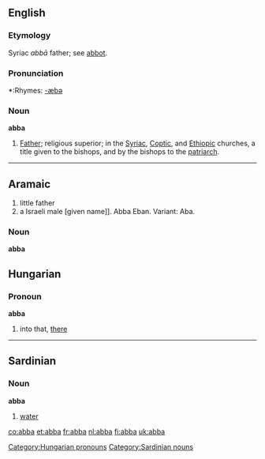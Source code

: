 ==English==
===Etymology===
Syriac ''abb&#0257;'' father; see [[abbot]].

===Pronunciation===
*:Rhymes: [[Rhymes:English:-æbə|-æbə]]

===Noun===
'''abba'''

#[[Father]]; religious superior; in the [[Syriac]], [[Coptic]], and [[Ethiopic]] churches, a title given to the bishops, and by the bishops to the [[patriarch]].

----


==Aramaic==

# little father
# a Israeli male [given name]]. Abba Eban. Variant: Aba.

===Noun===
'''abba'''


==Hungarian==
===Pronoun===
'''abba'''

# into that, [[there]]

[[Category:Hungarian pronouns]]


----

==Sardinian==
===Noun===
'''abba'''

# [[water]]

[[Category:Sardinian nouns]]

[[co:abba]]
[[et:abba]]
[[fr:abba]]
[[nl:abba]]
[[fi:abba]]
[[uk:abba]]